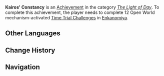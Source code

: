 {{Achievement Infobox
|title        = Kairos' Constancy
|id           = 80140
|order id     = 0140
|category     = The Light of Day
|description  = Complete 12 Open World mechanism-activated [[Time Trial Challenge]]s in Enkanomiya.
|requirements = 
|primogems    = 20
|tracking     = Tracks the amount of Open World mechanism-activated Time Trial Challenges completed.
|topic        = Time Trial Challenges
|set          = Kairos' Constancy
|tier         = 3
|tiers_total  = 3
|tier1        = Kairos' Constancy (Tier 1)
|tier2        = Kairos' Constancy (Tier 2)
|tier3        = Kairos' Constancy (Tier 3)
|prev         = Kairos' Constancy (Tier 2)
|next         = 
}}
'''Kairos' Constancy''' is an [[Achievement]] in the category ''[[The Light of Day]]''. To complete this achievement, the player needs to complete 12 Open World mechanism-activated [[Time Trial Challenge]]s in [[Enkanomiya]].
<!--
==Trivia==

==Video Guides==
{{EVT
|video1   = 
|caption1 = 
}}
-->
==Other Languages==
{{Transclude|Kairos' Constancy|Other Languages}}

==Change History==
{{Change History|2.4}}
<!--
==References==
{{Reflist}}
-->
==Navigation==
{{Achievement Navbox|The Light of Day}}